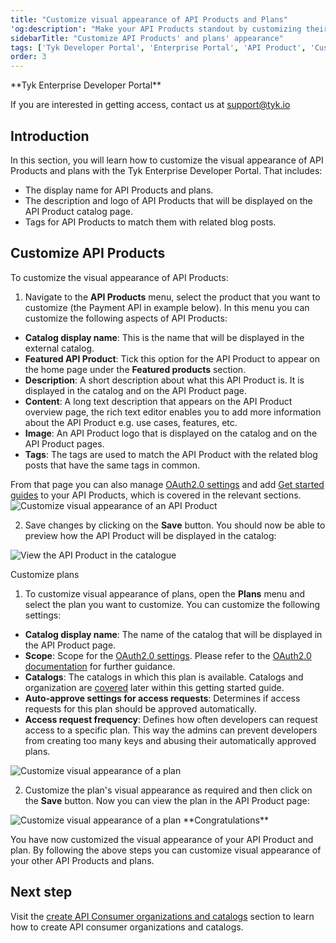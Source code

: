 ```yaml
---
title: "Customize visual appearance of API Products and Plans"
'og:description': "Make your API Products standout by customizing their visual appearance"
sidebarTitle: "Customize API Products' and plans' appearance"
tags: ['Tyk Developer Portal', 'Enterprise Portal', 'API Product', 'Customization']
order: 3
---
```



<Note>
**Tyk Enterprise Developer Portal**

If you are interested in getting access, contact us at [support@tyk.io](<mailto:support@tyk.io?subject=Tyk Enterprise Portal Beta>)
</Note>


## Introduction

In this section, you will learn how to customize the visual appearance of API Products and plans with the Tyk Enterprise Developer Portal. That includes:
- The display name for API Products and plans.
- The description and logo of API Products that will be displayed on the API Product catalog page.
- Tags for API Products to match them with related blog posts.

## Customize API Products
To customize the visual appearance of API Products:
1. Navigate to the **API Products** menu, select the product that you want to customize (the Payment API in example below). In this menu you can customize the following aspects of API Products:
- **Catalog display name**: This is the name that will be displayed in the external catalog.
- **Featured API Product**: Tick this option for the API Product to appear on the home page under the **Featured products** section.
- **Description**: A short description about what this API Product is. It is displayed in the catalog and on the API Product page.
- **Content**: A long text description that appears on the API Product overview page, the rich text editor enables you to add more information about the API Product e.g. use cases, features, etc.
- **Image**: An API Product logo that is displayed on the catalog and on the API Product pages.
- **Tags**: The tags are used to match the API Product with the related blog posts that have the same tags in common.
 
From that page you can also manage [OAuth2.0 settings](/5.5/tyk-stack/tyk-developer-portal/enterprise-developer-portal/api-access/dynamic-client-registration.md) and add [Get started guides](/5.5/tyk-stack/tyk-developer-portal/enterprise-developer-portal/getting-started-with-enterprise-portal/manage-get-started-guides-for-api-products) to your API Products, which is covered in the relevant sections.
<img src="/img/dashboard/portal-management/enterprise-portal/customize-product.png" alt="Customize visual appearance of an API Product" />

2. Save changes by clicking on the **Save** button. You should now be able to preview how the API Product will be displayed in the catalog:
<img src="/img/dashboard/portal-management/enterprise-portal/product-live-portal.png" alt="View the API Product in the catalogue" />

Customize plans
1. To customize visual appearance of plans, open the **Plans** menu and select the plan you want to customize. You can customize the following settings:
- **Catalog display name**: The name of the catalog that will be displayed in the API Product page.
- **Scope**: Scope for the [OAuth2.0 settings](/5.5/tyk-stack/tyk-developer-portal/enterprise-developer-portal/api-access/dynamic-client-registration.md). Please refer to the [OAuth2.0 documentation](/5.5/tyk-stack/tyk-developer-portal/enterprise-developer-portal/api-access/dynamic-client-registration) for further guidance.
- **Catalogs**: The catalogs in which this plan is available. Catalogs and organization are [covered](/5.5/product-stack/tyk-enterprise-developer-portal/getting-started/create-orgs-and-catalogs) later within this getting started guide.
- **Auto-approve settings for access requests**: Determines if access requests for this plan should be approved automatically.
- **Access request frequency**: Defines how often developers can request access to a specific plan. This way the admins can prevent developers from creating too many keys and abusing their automatically approved plans.

<img src="/img/dashboard/portal-management/enterprise-portal/customize-plan.png" alt="Customize visual appearance of a plan" />

2. Customize the plan's visual appearance as required and then click on the **Save** button. Now you can view the plan in the API Product page: 
<img src="/img/dashboard/portal-management/enterprise-portal/plan-live-portal.png" alt="Customize visual appearance of a plan" />


<Note>
**Congratulations**

You have now customized the visual appearance of your API Product and plan. By following the above steps you can customize visual appearance of your other API Products and plans.
</Note>


## Next step

Visit the [create API Consumer organizations and catalogs](/5.5/product-stack/tyk-enterprise-developer-portal/getting-started/create-orgs-and-catalogs) section to learn how to create API consumer organizations and catalogs.